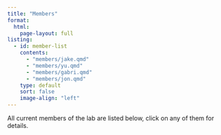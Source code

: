 ```yaml
---
title: "Members"
format: 
  html:
    page-layout: full
listing: 
  - id: member-list
    contents: 
      - "members/jake.qmd"
      - "members/yu.qmd"
      - "members/gabri.qmd"
      - "members/jon.qmd"
    type: default
    sort: false
    image-align: "left"
---
```


All current members of the lab are listed below, click on any of them for details. 

:::{#member-list}
:::

